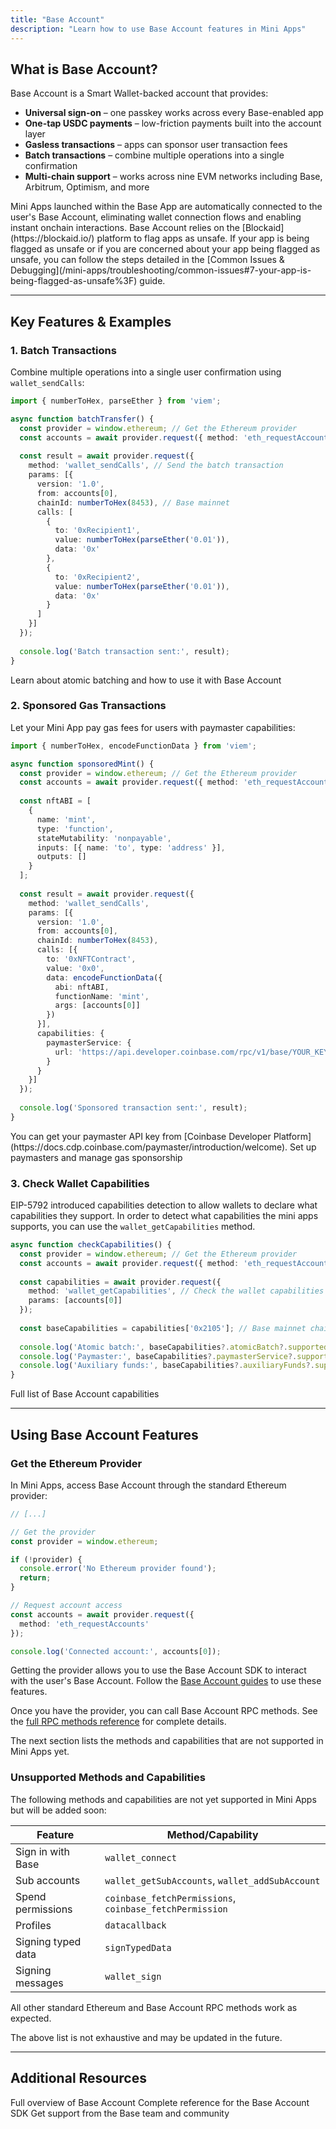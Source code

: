 ```yaml
---
title: "Base Account"
description: "Learn how to use Base Account features in Mini Apps"
---
```


## What is Base Account?

Base Account is a Smart Wallet-backed account that provides:

- **Universal sign-on** – one passkey works across every Base-enabled app
- **One-tap USDC payments** – low-friction payments built into the account layer
- **Gasless transactions** – apps can sponsor user transaction fees
- **Batch transactions** – combine multiple operations into a single confirmation
- **Multi-chain support** – works across nine EVM networks including Base, Arbitrum, Optimism, and more

<Note>
Mini Apps launched within the Base App are automatically connected to the user's Base Account, eliminating wallet connection flows and enabling instant onchain interactions.
</Note>

<Tip>
Base Account relies on the [Blockaid](https://blockaid.io/) platform to flag apps as unsafe.
If your app is being flagged as unsafe or if you are concerned
about your app being flagged as unsafe,
you can follow the steps detailed in the [Common Issues & Debugging](/mini-apps/troubleshooting/common-issues#7-your-app-is-being-flagged-as-unsafe%3F) guide.

</Tip>

---

## Key Features & Examples

### 1. Batch Transactions

Combine multiple operations into a single user confirmation using `wallet_sendCalls`:

```typescript components/batchTransfer.tsx highlight={4,8}
import { numberToHex, parseEther } from 'viem';

async function batchTransfer() {
  const provider = window.ethereum; // Get the Ethereum provider
  const accounts = await provider.request({ method: 'eth_requestAccounts' });
  
  const result = await provider.request({
    method: 'wallet_sendCalls', // Send the batch transaction
    params: [{
      version: '1.0',
      from: accounts[0],
      chainId: numberToHex(8453), // Base mainnet
      calls: [
        {
          to: '0xRecipient1',
          value: numberToHex(parseEther('0.01')),
          data: '0x'
        },
        {
          to: '0xRecipient2',
          value: numberToHex(parseEther('0.01')),
          data: '0x'
        }
      ]
    }]
  });
  
  console.log('Batch transaction sent:', result);
}
```

<Card title="Batch Transactions Full Guide" icon="layer-group" href="/base-account/improve-ux/batch-transactions">
  Learn about atomic batching and how to use it with Base Account
</Card>

### 2. Sponsored Gas Transactions

Let your Mini App pay gas fees for users with paymaster capabilities:

```typescript components/sponsoredMint.tsx highlight={4,34}
import { numberToHex, encodeFunctionData } from 'viem';

async function sponsoredMint() {
  const provider = window.ethereum; // Get the Ethereum provider
  const accounts = await provider.request({ method: 'eth_requestAccounts' });
  
  const nftABI = [
    {
      name: 'mint',
      type: 'function',
      stateMutability: 'nonpayable',
      inputs: [{ name: 'to', type: 'address' }],
      outputs: []
    }
  ];
  
  const result = await provider.request({
    method: 'wallet_sendCalls',
    params: [{
      version: '1.0',
      from: accounts[0],
      chainId: numberToHex(8453),
      calls: [{
        to: '0xNFTContract',
        value: '0x0',
        data: encodeFunctionData({
          abi: nftABI,
          functionName: 'mint',
          args: [accounts[0]]
        })
      }],
      capabilities: {
        paymasterService: {
          url: 'https://api.developer.coinbase.com/rpc/v1/base/YOUR_KEY' // Your paymaster service URL
        }
      }
    }]
  });
  
  console.log('Sponsored transaction sent:', result);
}
```
<Tip>
You can get your paymaster API key from [Coinbase Developer Platform](https://docs.cdp.coinbase.com/paymaster/introduction/welcome).
</Tip>

<Card title="Sponsor Gas Full Guide" icon="gas-pump" href="/base-account/improve-ux/sponsor-gas/paymasters">
  Set up paymasters and manage gas sponsorship
</Card>

### 3. Check Wallet Capabilities

EIP-5792 introduced capabilities detection to allow wallets to declare what capabilities they support.
In order to detect what capabilities the mini apps supports, you can use the `wallet_getCapabilities` method.

```typescript components/checkCapabilities.tsx highlight={2,6}
async function checkCapabilities() {
  const provider = window.ethereum; // Get the Ethereum provider
  const accounts = await provider.request({ method: 'eth_requestAccounts' });
  
  const capabilities = await provider.request({
    method: 'wallet_getCapabilities', // Check the wallet capabilities
    params: [accounts[0]]
  });
  
  const baseCapabilities = capabilities['0x2105']; // Base mainnet chain ID
  
  console.log('Atomic batch:', baseCapabilities?.atomicBatch?.supported);
  console.log('Paymaster:', baseCapabilities?.paymasterService?.supported);
  console.log('Auxiliary funds:', baseCapabilities?.auxiliaryFunds?.supported);
}
```

<Card title="Capabilities Reference" icon="list-check" href="/base-account/reference/core/capabilities/overview">
  Full list of Base Account capabilities
</Card>

---

## Using Base Account Features

### Get the Ethereum Provider

In Mini Apps, access Base Account through the standard Ethereum provider:

```typescript app.tsx highlight={4-4}
// [...]

// Get the provider
const provider = window.ethereum;

if (!provider) {
  console.error('No Ethereum provider found');
  return;
}

// Request account access
const accounts = await provider.request({ 
  method: 'eth_requestAccounts' 
});

console.log('Connected account:', accounts[0]);
```

Getting the provider allows you to use the Base Account SDK to interact with the user's Base Account.
Follow the [Base Account guides](/base-account/overview/what-is-base-account) to use these features.

Once you have the provider, you can call Base Account RPC methods. See the [full RPC methods reference](/base-account/reference/core/provider-rpc-methods/request-overview) for complete details.

The next section lists the methods and capabilities that are not supported in Mini Apps yet.

### Unsupported Methods and Capabilities

The following methods and capabilities are not yet supported in Mini Apps but will be added soon:

| Feature | Method/Capability |
|---------|------------------|
| Sign in with Base | `wallet_connect` |
| Sub accounts | `wallet_getSubAccounts`, `wallet_addSubAccount` |
| Spend permissions | `coinbase_fetchPermissions`, `coinbase_fetchPermission` |
| Profiles | `datacallback` |
| Signing typed data | `signTypedData` |
| Signing messages | `wallet_sign` |

All other standard Ethereum and Base Account RPC methods work as expected.

<Warning>
The above list is not exhaustive and may be updated in the future.
</Warning>

---

## Additional Resources

<CardGroup cols={3}>
  <Card title="What is Base Account?" icon="repeat" href="/base-account/overview/what-is-base-account">
    Full overview of Base Account
  </Card>
  
  <Card title="Base Account Reference" icon="wallet" href="/base-account/reference/core/createBaseAccount">
    Complete reference for the Base Account SDK
  </Card>
  
  <Card title="Get Support" icon="signature" href="https://discord.com/invite/buildonbase">
    Get support from the Base team and community
  </Card>
</CardGroup>
